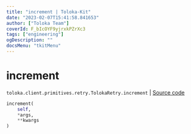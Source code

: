 ```yaml
---
title: "increment | Toloka-Kit"
date: "2023-02-07T15:41:58.841653"
author: ["Toloka Team"]
coverId: F_bIcOYF9yjrxkPZrXc3
tags: ["engineering"]
ogDescription: ""
docsMenu: "tkitMenu"
---
```


# increment
`toloka.client.primitives.retry.TolokaRetry.increment` | [Source code](https://github.com/Toloka/toloka-kit/blob/v1.1.3/src/client/primitives/retry.py#L85)

```python
increment(
    self,
    *args,
    **kwargs
)
```